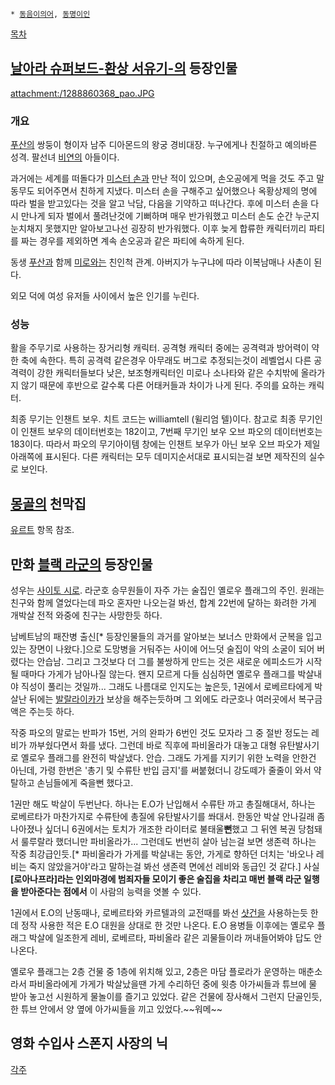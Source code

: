  * [[동음이의어]], [[동명이인]]

[[목차]]

== [[날아라 슈퍼보드-환상 서유기-]]의 등장인물 ==
attachment:/1288860368_pao.JPG

=== 개요 ===
[[푸산]]의 쌍둥이 형이자 남주 디아몬드의 왕궁 경비대장. 누구에게나 친절하고 예의바른 성격. 팔선녀 [[비연]]의 아들이다.

과거에는 세계를 떠돌다가 [[미스터 손]]과 만난 적이 있으며, 손오공에게 먹을 것도 주고 말동무도 되어주면서 친하게 지냈다. 미스터 손을 구해주고 싶어했으나 옥황상제의 명에 따라 벌을 받고있다는 것을 알고 낙담, 다음을 기약하고 떠나간다. 후에 미스터 손을 다시 만나게 되자 벌에서 풀려난것에 기뻐하며 매우 반가워했고 미스터 손도 순간 누군지 눈치채지 못했지만 알아보고나선 굉장히 반가워했다. 이후 늦게 합류한 캐릭터끼리 파티를 짜는 경우를 제외하면 계속 손오공과 같은 파티에 속하게 된다.

동생 [[푸산]]과 함께 [[미로]]와는 친인척 관계. 아버지가 누구냐에 따라 이복남매나 사촌이 된다.
 
외모 덕에 여성 유저들 사이에서 높은 인기를 누린다.

=== 성능 ===
활을 주무기로 사용하는 장거리형 캐릭터. 공격형 캐릭터 중에는 공격력과 방어력이 약한 축에 속한다. 특히 공격력 같은경우 아무래도 버그로 추정되는것이 레벨업시 다른 공격력이 강한 캐릭터들보다 낮은, 보조형캐릭터인 미로나 소나타와 같은 수치밖에 올라가지 않기 때문에 후반으로 갈수록 다른 어태커들과 차이가 나게 된다. 주의를 요하는 캐릭터.

최종 무기는 인챈트 보우. 치트 코드는 williamtell (윌리엄 텔)이다. 참고로 최종 무기인 이 인챈트 보우의 데이터번호는 182이고, 7번째 무기인 보우 오브 파오의 데이터번호는 183이다. 따라서 파오의 무기아이템 창에는 인챈트 보우가 아닌 보우 오브 파오가 제일 아래쪽에 표시된다. 다른 캐릭터는 모두 데미지순서대로 표시되는걸 보면 제작진의 실수로 보인다.

== [[몽골]]의 천막집 ==
[[유르트]] 항목 참조.

== 만화 [[블랙 라군]]의 등장인물 ==
성우는 [[사이토 시로]]. 라군호 승무원들이 자주 가는 술집인 옐로우 플래그의 주인. 원래는 친구와 함께 열었다는데 파오 혼자만 나오는걸 봐선, 합계 22번에 달하는 화려한 가게 개박살 전적 와중에 친구는 사망한듯 하다.

남베트남의 패잔병 출신[* 등장인물들의 과거를 알아보는 보너스 만화에서 군복을 입고 있는 장면이 나왔다.]으로 도망병을 거둬주는 사이에 어느덧 술집이 악의 소굴이 되어 버렸다는 안습남. 그리고 그것보다 더 그를 불쌍하게 만드는 것은 새로운 에피소드가 시작될 때마다 가게가 남아나질 않는다. 왠지 모르게 다들 심심하면 옐로우 플래그를 박살내야 직성이 풀리는 것일까... 그래도 나름대로 인지도는 높은듯, 1권에서 로베르타에게 박살난 뒤에는 [[발랄라이카]]가 보상을 해주는듯하며 그 외에도 라군호나 여러곳에서 복구금액은 주는듯 하다. 

작중 파오의 말로는 반파가 15번, 거의 완파가 6번인 것도 모자라 그 중 절반 정도는 레비가 까부쉈다면서 화를 냈다. 그런데 바로 직후에 파비올라가 대놓고 대형 유탄발사기로 옐로우 플래그를 완전히 박살냈다. 안습. 그래도 가게를 지키기 위한 노력을 안한건 아닌데, 가령 한번은 '총기 및 수류탄 반입 금지'를 써붙혔더니 강도떼가 줄줄이 와서 약탈하고 손님들에게 죽을뻔 했다고.

1권만 해도 박살이 두번난다. 하나는 E.O가 난입해서 수류탄 까고 총질해대서, 하나는 로베르타가 마찬가지로 수류탄에 총질에 유탄발사기를 쏴대서. 한동안 박살 안나길래 좀 나아졌나 싶더니 6권에서는 토치가 개조한 라이터로 불태울'''뻔'''했고 그 뒤엔 복권 당첨돼서 룰루랄라 했더니만 파비올라가... 그런데도 번번히 살아 남는걸 보면 생존력 하나는 작중 최강급인듯.[* 파비올라가 가게를 박살내는 동안, 가게로 향하던 더치는 '바오나 레비는 죽지 않았을거야'라고 말하는걸 봐선 생존력 면에선 레비와 동급인 것 같다.] 사실 '''[로아나프라]라는 인외마경에 범죄자들 모이기 좋은 술집을 차리고 매번 블랙 라군 일행을 받아준다는 점에서''' 이 사람의 능력을 엿볼 수 있다.

1권에서 E.O의 난동때나, 로베르타와 카르텔과의 교전때를 봐선 [[샷건]]을 사용하는듯 한데 정작 사용한 적은 E.O 대원을 상대로 한 것만 나온다. E.O 용병들 이후에는 옐로우 플래그 박살에 일조한게 레비, 로베르타, 파비올라 같은 괴물들이라 꺼내들어봐야 답도 안나온다.

옐로우 플래그는 2층 건물 중 1층에 위치해 있고, 2층은 마담 플로라가 운영하는 매춘소라서 파비올라에게 가게가 박살났을땐 가게 수리하던 중에 윗층 아가씨들과 튜브에 물 받아 놓고선 시원하게 물놀이를 즐기고 있었다. 같은 건물에 장사해서 그런지 단골인듯, 한 튜브 안에서 양 옆에 아가씨들을 끼고 있었다.~~워메~~

== 영화 수입사 스폰지 사장의 닉 ==

[[각주]]
